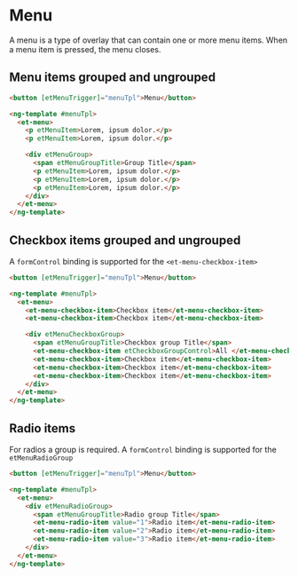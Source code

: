 # Menu

A menu is a type of overlay that can contain one or more menu items. When a menu item is pressed, the menu closes.

## Menu items grouped and ungrouped

```html
<button [etMenuTrigger]="menuTpl">Menu</button>

<ng-template #menuTpl>
  <et-menu>
    <p etMenuItem>Lorem, ipsum dolor.</p>
    <p etMenuItem>Lorem, ipsum dolor.</p>

    <div etMenuGroup>
      <span etMenuGroupTitle>Group Title</span>
      <p etMenuItem>Lorem, ipsum dolor.</p>
      <p etMenuItem>Lorem, ipsum dolor.</p>
      <p etMenuItem>Lorem, ipsum dolor.</p>
    </div>
  </et-menu>
</ng-template>
```

## Checkbox items grouped and ungrouped

A `formControl` binding is supported for the `<et-menu-checkbox-item>`

```html
<button [etMenuTrigger]="menuTpl">Menu</button>

<ng-template #menuTpl>
  <et-menu>
    <et-menu-checkbox-item>Checkbox item</et-menu-checkbox-item>
    <et-menu-checkbox-item>Checkbox item</et-menu-checkbox-item>

    <div etMenuCheckboxGroup>
      <span etMenuGroupTitle>Checkbox group Title</span>
      <et-menu-checkbox-item etCheckboxGroupControl>All </et-menu-checkbox-item>
      <et-menu-checkbox-item>Checkbox item</et-menu-checkbox-item>
      <et-menu-checkbox-item>Checkbox item</et-menu-checkbox-item>
      <et-menu-checkbox-item>Checkbox item</et-menu-checkbox-item>
    </div>
  </et-menu>
</ng-template>
```

## Radio items

For radios a group is required. A `formControl` binding is supported for the `etMenuRadioGroup`

```html
<button [etMenuTrigger]="menuTpl">Menu</button>

<ng-template #menuTpl>
  <et-menu>
    <div etMenuRadioGroup>
      <span etMenuGroupTitle>Radio group Title</span>
      <et-menu-radio-item value="1">Radio item</et-menu-radio-item>
      <et-menu-radio-item value="2">Radio item</et-menu-radio-item>
      <et-menu-radio-item value="3">Radio item</et-menu-radio-item>
    </div>
  </et-menu>
</ng-template>
```
